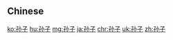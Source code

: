 {{also|孫子}}
==Chinese==
{{zh-see|孫子}}

[[ko:孙子]]
[[hu:孙子]]
[[mg:孙子]]
[[ja:孙子]]
[[chr:孙子]]
[[uk:孙子]]
[[zh:孙子]]